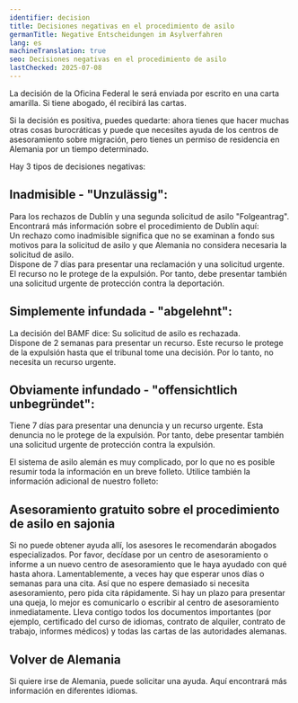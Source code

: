 ```yaml
---
identifier: decision
title: Decisiones negativas en el procedimiento de asilo
germanTitle: Negative Entscheidungen im Asylverfahren
lang: es
machineTranslation: true
seo: Decisiones negativas en el procedimiento de asilo
lastChecked: 2025-07-08
---
```


La decisión de la Oficina Federal le será enviada por escrito en una carta amarilla. Si tiene abogado, él recibirá las cartas.

Si la decisión es positiva, puedes quedarte: ahora tienes que hacer muchas otras cosas burocráticas y puede que necesites ayuda de los centros de asesoramiento sobre migración, pero tienes un permiso de residencia en Alemania por un tiempo determinado.

Hay 3 tipos de decisiones negativas:

## Inadmisible - "Unzulässig":

Para los rechazos de Dublín y una segunda solicitud de asilo "Folgeantrag". Encontrará más información sobre el procedimiento de Dublín aquí: <InternalShortLink identifier="dublin" /> <br/>
Un rechazo como inadmisible significa que no se examinan a fondo sus motivos para la solicitud de asilo y que Alemania no considera necesaria la solicitud de asilo. <br/>
Dispone de 7 días para presentar una reclamación y una solicitud urgente. El recurso no le protege de la expulsión. Por tanto, debe presentar también una solicitud urgente de protección contra la deportación.

## Simplemente infundada - "abgelehnt":

La decisión del BAMF dice: Su solicitud de asilo es rechazada. <br/>
Dispone de 2 semanas para presentar un recurso. Este recurso le protege de la expulsión hasta que el tribunal tome una decisión. Por lo tanto, no necesita un recurso urgente.

## Obviamente infundado - "offensichtlich unbegründet":

Tiene 7 días para presentar una denuncia y un recurso urgente. Esta denuncia no le protege de la expulsión. Por tanto, debe presentar también una solicitud urgente de protección contra la expulsión.

<Block identifier="get-legal-advice" />

El sistema de asilo alemán es muy complicado, por lo que no es posible resumir toda la información en un breve folleto. Utilice también la información adicional de nuestro folleto: <InternalShortLink identifier="procedure"/>

## Asesoramiento gratuito sobre el procedimiento de asilo en sajonia

<Block identifier="counseling_addresses" />

Si no puede obtener ayuda allí, los asesores le recomendarán abogados especializados. Por favor, decídase por un centro de asesoramiento o informe a un nuevo centro de asesoramiento que le haya ayudado con qué hasta ahora. Lamentablemente, a veces hay que esperar unos días o semanas para una cita. Así que no espere demasiado si necesita asesoramiento, pero pida cita rápidamente. Si hay un plazo para presentar una queja, lo mejor es comunicarlo o escribir al centro de asesoramiento inmediatamente. Lleva contigo todos los documentos importantes (por ejemplo, certificado del curso de idiomas, contrato de alquiler, contrato de trabajo, informes médicos) y todas las cartas de las autoridades alemanas.

## Volver de Alemania

Si quiere irse de Alemania, puede solicitar una ayuda. Aquí encontrará más información en diferentes idiomas.

<Block identifier="return" />
